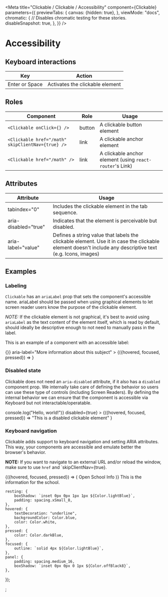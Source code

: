 


<Meta
    title="Clickable / Clickable / Accessibility"
    component={Clickable}
    parameters={{
        previewTabs: {
            canvas: {hidden: true},
        },
        viewMode: "docs",
        chromatic: {
            // Disables chromatic testing for these stories.
            disableSnapshot: true,
        },
    }}
/>

# Accessibility

## Keyboard interactions

| Key            | Action                          |
| -------------- | ------------------------------- |
| Enter or Space | Activates the clickable element |

## Roles

| Component                                         | Role   | Usage                                                    |
| ------------------------------------------------- | ------ | -------------------------------------------------------- |
| `<Clickable onClick={} />`                        | button | A clickable button element                               |
| `<Clickable href="/math" skipClientNav={true} />` | link   | A clickable anchor element                               |
| `<Clickable href="/math" />`                      | link   | A clickable anchor element (using `react-router`'s Link) |

## Attributes

| Attribute            | Usage                                                                                                                                                    |
| -------------------- | -------------------------------------------------------------------------------------------------------------------------------------------------------- |
| tabindex="0"         | Includes the clickable element in the tab sequence.                                                                                                      |
| aria-disabled="true" | Indicates that the element is perceivable but disabled.                                                                                                  |
| aria-label="value"   | Defines a string value that labels the clickable element. Use it in case the clickable element doesn't include any descriptive text (e.g. Icons, images) |

## Examples

### Labeling

`Clickable` has an `ariaLabel` prop that sets the component's accessible name.
ariaLabel should be passed when using graphical elements to let screen reader
users know the purpose of the clickable element.

_NOTE:_ If the clickable element is not graphical, it's best to avoid using `ariaLabel` as the text content of the element itself, which is read by default, should ideally be descriptive enough to not need to manually pass in the label.

This is an example of a component with an accessible label:

<Canvas>
    <Story name="Labeling">
        <View>
            <Clickable
                onClick={() => {}}
                aria-label="More information about this subject"
            >
                {({hovered, focused, pressed}) => <PhosphorIcon icon={IconMappings.info} />}
            </Clickable>
        </View>
    </Story>
</Canvas>

### Disabled state

Clickable does not need an `aria-disabled` attribute, if it also has a
`disabled` component prop. We internally take care of defining the behavior so
users can use these type of controls (including Screen Readers). By defining the
internal behavior we can ensure that the component is accessible via Keyboard
but not interactable/operatable.

<Canvas>
    <Story name="Disabled state">
        <Clickable
            onClick={(e) => console.log("Hello, world!")}
            disabled={true}
        >
            {({hovered, focused, pressed}) =>
                "This is a disabled clickable element"
            }
        </Clickable>
    </Story>
</Canvas>

### Keyboard navigation

Clickable adds support to keyboard navigation and setting ARIA attributes. This
way, your components are accessible and emulate better the browser's behavior.

**NOTE:** If you want to navigate to an external URL and/or reload the window,
make sure to use `href` and `skipClientNav={true}.

<Canvas>
    <Story name="Keyboard navigation">
        <View>
            <Clickable role="tab" aria-controls="panel-1" id="tab-1">
                {({hovered, focused, pressed}) => (
                    <View
                        style={[
                            styles.resting,
                            hovered && styles.hovered,
                            focused && styles.focused,
                            pressed && styles.pressed,
                        ]}
                    >
                        <Body>Open School Info</Body>
                    </View>
                )}
            </Clickable>
            <View
                id="panel-1"
                role="tabpanel"
                tabindex="0"
                aria-labelledby="tab-1"
                style={styles.panel}
            >
                This is the information for the school.
            </View>
        </View>
    </Story>
</Canvas>

    resting: {
        boxShadow: `inset 0px 0px 1px 1px ${Color.lightBlue}`,
        padding: spacing.xSmall_8,
    },
    hovered: {
        textDecoration: "underline",
        backgroundColor: Color.blue,
        color: Color.white,
    },
    pressed: {
        color: Color.darkBlue,
    },
    focused: {
        outline: `solid 4px ${Color.lightBlue}`,
    },
    panel: {
        padding: spacing.medium_16,
        boxShadow: `inset 0px 0px 0 1px ${Color.offBlack8}`,
    },
});

;
